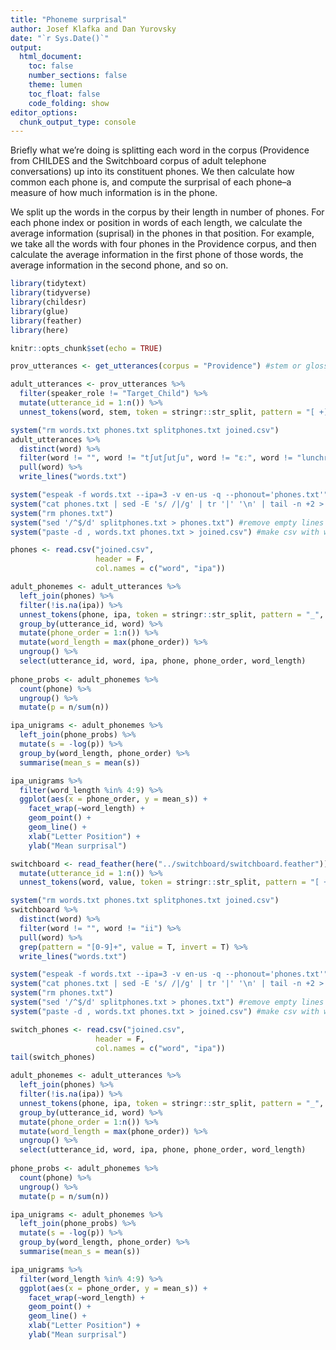 ```yaml
---
title: "Phoneme surprisal"
author: Josef Klafka and Dan Yurovsky 
date: "`r Sys.Date()`"
output: 
  html_document:
    toc: false
    number_sections: false
    theme: lumen
    toc_float: false
    code_folding: show 
editor_options: 
  chunk_output_type: console
---
```

Briefly what we're doing is splitting each word in the corpus (Providence from CHILDES and the Switchboard corpus of adult telephone conversations) up into its constituent phones. We then calculate how common each phone is, and compute the surprisal of each phone--a measure of how much information is in the phone. 

We split up the words in the corpus by their length in number of phones. For each phone index or position in words of each length, we calculate the average information (suprisal) in the phones in that position. For example, we take all the words with four phones in the Providence corpus, and then calculate the average information in the first phone of those words, the average information in the second phone, and so on. 


```r
library(tidytext)
library(tidyverse)
library(childesr)
library(glue)
library(feather)
library(here)

knitr::opts_chunk$set(echo = TRUE)
```

```r
prov_utterances <- get_utterances(corpus = "Providence") #stem or gloss

adult_utterances <- prov_utterances %>%
  filter(speaker_role != "Target_Child") %>% 
  mutate(utterance_id = 1:n()) %>% 
  unnest_tokens(word, stem, token = stringr::str_split, pattern = "[ +]|[_+]+") 

system("rm words.txt phones.txt splitphones.txt joined.csv")
adult_utterances %>%
  distinct(word) %>%
  filter(word != "", word != "tʃutʃutʃu", word != "ɛː", word != "lunchroom", word != "dryad's", word != "vi") %>%
  pull(word) %>%
  write_lines("words.txt")

system("espeak -f words.txt --ipa=3 -v en-us -q --phonout='phones.txt'") #get the ipa of each word
system("cat phones.txt | sed -E 's/ /|/g' | tr '|' '\n' | tail -n +2 > splitphones.txt") #put each ipa word onto its own line in a file called splitphones.txt
system("rm phones.txt")
system("sed '/^$/d' splitphones.txt > phones.txt") #remove empty lines in splitphones
system("paste -d , words.txt phones.txt > joined.csv") #make csv with words and their ipa paired

phones <- read.csv("joined.csv", 
                   header = F, 
                   col.names = c("word", "ipa"))

adult_phonemes <- adult_utterances %>%
  left_join(phones) %>%
  filter(!is.na(ipa)) %>%
  unnest_tokens(phone, ipa, token = stringr::str_split, pattern = "_", drop = F) %>%
  group_by(utterance_id, word) %>%
  mutate(phone_order = 1:n()) %>%
  mutate(word_length = max(phone_order)) %>%
  ungroup() %>%
  select(utterance_id, word, ipa, phone, phone_order, word_length)
  
phone_probs <- adult_phonemes %>% 
  count(phone) %>%
  ungroup() %>%
  mutate(p = n/sum(n))

ipa_unigrams <- adult_phonemes %>% 
  left_join(phone_probs) %>%
  mutate(s = -log(p)) %>%
  group_by(word_length, phone_order) %>%
  summarise(mean_s = mean(s))

ipa_unigrams %>%
  filter(word_length %in% 4:9) %>%
  ggplot(aes(x = phone_order, y = mean_s)) + 
    facet_wrap(~word_length) + 
    geom_point() +
    geom_line() + 
    xlab("Letter Position") + 
    ylab("Mean surprisal") 
```

```r
switchboard <- read_feather(here("../switchboard/switchboard.feather")) %>%
  mutate(utterance_id = 1:n()) %>% 
  unnest_tokens(word, value, token = stringr::str_split, pattern = "[ +]|[-+]+") 

system("rm words.txt phones.txt splitphones.txt joined.csv")
switchboard %>%
  distinct(word) %>%
  filter(word != "", word != "ii") %>%
  pull(word) %>%
  grep(pattern = "[0-9]+", value = T, invert = T) %>%
  write_lines("words.txt")

system("espeak -f words.txt --ipa=3 -v en-us -q --phonout='phones.txt'") #get the ipa of each word 
system("cat phones.txt | sed -E 's/ /|/g' | tr '|' '\n' | tail -n +2 > splitphones.txt") #put each ipa word onto its own line in a file called splitphones.txt
system("rm phones.txt")
system("sed '/^$/d' splitphones.txt > phones.txt") #remove empty lines in splitphones
system("paste -d , words.txt phones.txt > joined.csv") #make csv with words and their ipa paired

switch_phones <- read.csv("joined.csv", 
                   header = F, 
                   col.names = c("word", "ipa"))
tail(switch_phones)

adult_phonemes <- adult_utterances %>%
  left_join(phones) %>%
  filter(!is.na(ipa)) %>%
  unnest_tokens(phone, ipa, token = stringr::str_split, pattern = "_", drop = F) %>%
  group_by(utterance_id, word) %>%
  mutate(phone_order = 1:n()) %>%
  mutate(word_length = max(phone_order)) %>%
  ungroup() %>%
  select(utterance_id, word, ipa, phone, phone_order, word_length)
  
phone_probs <- adult_phonemes %>% 
  count(phone) %>%
  ungroup() %>%
  mutate(p = n/sum(n))

ipa_unigrams <- adult_phonemes %>% 
  left_join(phone_probs) %>%
  mutate(s = -log(p)) %>%
  group_by(word_length, phone_order) %>%
  summarise(mean_s = mean(s))

ipa_unigrams %>%
  filter(word_length %in% 4:9) %>%
  ggplot(aes(x = phone_order, y = mean_s)) + 
    facet_wrap(~word_length) + 
    geom_point() +
    geom_line() + 
    xlab("Letter Position") + 
    ylab("Mean surprisal")
```
